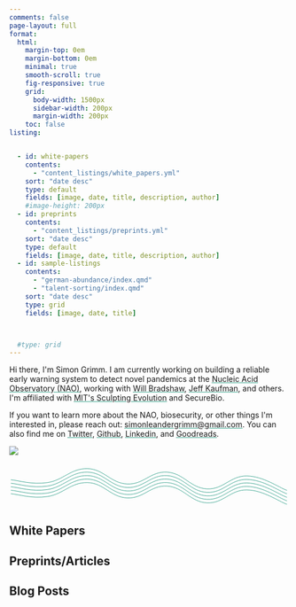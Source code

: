 ```yaml
---
comments: false
page-layout: full
format:
  html:
    margin-top: 0em
    margin-bottom: 0em
    minimal: true
    smooth-scroll: true
    fig-responsive: true
    grid:
      body-width: 1500px
      sidebar-width: 200px
      margin-width: 200px
    toc: false
listing:


  - id: white-papers
    contents:
      - "content_listings/white_papers.yml"
    sort: "date desc"
    type: default
    fields: [image, date, title, description, author]
    #image-height: 200px
  - id: preprints
    contents:
      - "content_listings/preprints.yml"
    sort: "date desc"
    type: default
    fields: [image, date, title, description, author]
  - id: sample-listings
    contents:
      - "german-abundance/index.qmd"
      - "talent-sorting/index.qmd"
    sort: "date desc"
    type: grid
    fields: [image, date, title]



  #type: grid
---
```



::: {.column-screen}
```{=html}
<link rel="stylesheet" href="html/landing_page_styles.css">

<div class="gradient_bg">
    <div class="hero section_padding">
        <div class="hero_content">
            <!-- <h1>Hi, I'm <span class="gradient_text">Marvin</span>.</h1> -->
            <!-- </p> -->
            <p>
            Hi there, I'm Simon Grimm. I am currently working on building a reliable early warning system to detect novel pandemics at the <a href="https://naobservatory.org/" target="_blank"><span style='text-decoration: underline;text-decoration-color: #38A48C;'>Nucleic Acid Observatory (NAO)</span></a>, working with <a href="https://www.linkedin.com/in/willbradshaw" target="_blank"><span style='text-decoration: underline;text-decoration-color: #38A48C;'>Will Bradshaw</span></a>, <a href="https://jefftk.com/" target="_blank"><span style='text-decoration: underline;text-decoration-color: #38A48C;'>Jeff Kaufman</span></a>, and others. I'm affiliated with <a href="https://www.sculptingevolution.org/" target="_blank"><span style='text-decoration: underline;text-decoration-color: #38A48C;'>MIT's Sculpting Evolution</span></a> and SecureBio.

            </p>
            <p>If you want to learn more about the NAO, biosecurity, or other things I'm interested in, please reach out: <a href="mailto:simonleandergrimm@gmail.com"><span style='text-decoration: underline;text-decoration-color: #38A48C;'>simonleandergrimm@gmail.com</span></a>. You can also find me on <a href="https://twitter.com/simon__grimm" target="_blank"><span style='text-decoration: underline;text-decoration-color: #38A48C;'>Twitter</span></a>, <a href="https://github.com/simonleandergrimm/" target="_blank"><span style='text-decoration: underline;text-decoration-color: #38A48C;'>Github</span></a>, <a href="https://www.linkedin.com/in/simon-leander-grimm" target="_blank"><span style='text-decoration: underline;text-decoration-color: #38A48C;'>Linkedin</span></a>, and <a href="https://www.goodreads.com/user/show/117248912-simon-grimm" target="_blank"><span style='text-decoration: underline;text-decoration-color: #38A48C;'>Goodreads</span></a>.</p>



        </div>
        <div class="hero_image">
            <img src="/img/simon_headshot_white_large.png"/>
        </div>
        <div id="dot_container">
        </div>
    </div>
    <!--<svg id="bottom_wave" xmlns="http://www.w3.org/2000/svg" viewBox="0 0 1440 250">
        <path
                fill="#ABC"
                fill-opacity="1"
                d="M0,128L48,117.3C96,107,192,85,288,80C384,75,480,85,576,112C672,139,768,181,864,181.3C960,181,1056,139,1152,122.7C1248,107,1344,117,1392,122.7L1440,128L1440,320L1392,320C1344,320,1248,320,1152,320C1056,320,960,320,864,320C768,320,672,320,576,320C480,320,384,320,288,320C192,320,96,320,48,320L0,320Z"
        ></path>
    </svg>
    -->

<svg xmlns="http://www.w3.org/2000/svg" version="1.1" xmlns:xlink="http://www.w3.org/1999/xlink" xmlns:svgjs="http://svgjs.dev/svgjs" viewBox="0 0 800 150" opacity="1"><defs><linearGradient gradientTransform="rotate(270)" x1="50%" y1="0%" x2="50%" y2="100%" id="sssquiggly-grad"><stop stop-color="hsl(168, 49%, 43%)" stop-opacity="1" offset="0%"></stop><stop stop-color="hsl(168, 49%, 43%)" stop-opacity="1" offset="100%"></stop></linearGradient></defs><g stroke-width="1.5" stroke="url(#sssquiggly-grad)" fill="none" stroke-linecap="round" transform="matrix(1,0,0,1,-5,51.00748062133789)">
<path d="M10,10C31.726190476190478,11.666666666666666,68.75,24.666666666666664,114.28571428571429,18C159.82142857142858,11.333333333333334,180.95238095238096,-22.833333333333332,228.57142857142858,-22C276.1904761904762,-21.166666666666668,295.2380952380953,19.916666666666668,342.8571428571429,22C390.4761904761905,24.083333333333332,409.5238095238095,-14.916666666666668,457.14285714285717,-12C504.7619047619048,-9.083333333333332,523.8095238095239,33.708333333333336,571.4285714285714,36C619.047619047619,38.291666666666664,638.0952380952382,-1.8333333333333333,685.7142857142858,-1C733.3333333333334,-0.16666666666666674,776.1904761904761,31.458333333333336,800,40" transform="matrix(1,0,0,1,0,50)"></path><path d="M10,10C31.726190476190478,11.666666666666666,68.75,24.666666666666664,114.28571428571429,18C159.82142857142858,11.333333333333334,180.95238095238096,-22.833333333333332,228.57142857142858,-22C276.1904761904762,-21.166666666666668,295.2380952380953,19.916666666666668,342.8571428571429,22C390.4761904761905,24.083333333333332,409.5238095238095,-14.916666666666668,457.14285714285717,-12C504.7619047619048,-9.083333333333332,523.8095238095239,33.708333333333336,571.4285714285714,36C619.047619047619,38.291666666666664,638.0952380952382,-1.8333333333333333,685.7142857142858,-1C733.3333333333334,-0.16666666666666674,776.1904761904761,31.458333333333336,800,40" transform="matrix(1,0,0,1,0,40)"></path><path d="M10,10C31.726190476190478,11.666666666666666,68.75,24.666666666666664,114.28571428571429,18C159.82142857142858,11.333333333333334,180.95238095238096,-22.833333333333332,228.57142857142858,-22C276.1904761904762,-21.166666666666668,295.2380952380953,19.916666666666668,342.8571428571429,22C390.4761904761905,24.083333333333332,409.5238095238095,-14.916666666666668,457.14285714285717,-12C504.7619047619048,-9.083333333333332,523.8095238095239,33.708333333333336,571.4285714285714,36C619.047619047619,38.291666666666664,638.0952380952382,-1.8333333333333333,685.7142857142858,-1C733.3333333333334,-0.16666666666666674,776.1904761904761,31.458333333333336,800,40" transform="matrix(1,0,0,1,0,30)"></path><path d="M10,10C31.726190476190478,11.666666666666666,68.75,24.666666666666664,114.28571428571429,18C159.82142857142858,11.333333333333334,180.95238095238096,-22.833333333333332,228.57142857142858,-22C276.1904761904762,-21.166666666666668,295.2380952380953,19.916666666666668,342.8571428571429,22C390.4761904761905,24.083333333333332,409.5238095238095,-14.916666666666668,457.14285714285717,-12C504.7619047619048,-9.083333333333332,523.8095238095239,33.708333333333336,571.4285714285714,36C619.047619047619,38.291666666666664,638.0952380952382,-1.8333333333333333,685.7142857142858,-1C733.3333333333334,-0.16666666666666674,776.1904761904761,31.458333333333336,800,40" transform="matrix(1,0,0,1,0,20)"></path><path d="M10,10C31.726190476190478,11.666666666666666,68.75,24.666666666666664,114.28571428571429,18C159.82142857142858,11.333333333333334,180.95238095238096,-22.833333333333332,228.57142857142858,-22C276.1904761904762,-21.166666666666668,295.2380952380953,19.916666666666668,342.8571428571429,22C390.4761904761905,24.083333333333332,409.5238095238095,-14.916666666666668,457.14285714285717,-12C504.7619047619048,-9.083333333333332,523.8095238095239,33.708333333333336,571.4285714285714,36C619.047619047619,38.291666666666664,638.0952380952382,-1.8333333333333333,685.7142857142858,-1C733.3333333333334,-0.16666666666666674,776.1904761904761,31.458333333333336,800,40" transform="matrix(1,0,0,1,0,10)"></path></g></svg>

</div>


<script src="html/jquery.min.js"></script>
<script src="html/TweenMax.min.js"></script>
<script src="html/parallax.js"></script>
```
:::


## White Papers

:::{#white-papers}
:::

## Preprints/Articles

:::{#preprints}
:::

## Blog Posts

:::{#sample-listings}
:::